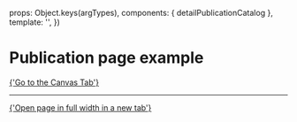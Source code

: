 
<Meta of={DetailPublicationCatalogStories} />

  props: Object.keys(argTypes),
  components: { detailPublicationCatalog },
  template: '<detailPublicationCatalog />',
})

# Publication page example

<a href="?path=/story/pages-publication-katalog--example">
  {'Go to the Canvas Tab'}
</a>

---

<a href="?id=pages-publication-katalog--example" target="_blank">
  {'Open page in full width in a new tab'}
</a>

<Canvas>
  <Story of={DetailPublicationCatalogStories.Example} />
</Canvas>
